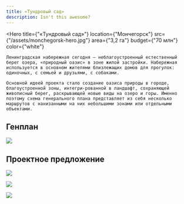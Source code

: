```yaml
---
title: «Тундровый сад»
description: Isn't this awesome?
---
```


<Hero
    title={"«Тундровый сад»"}
    location={"Мончегорск"}
    src={"/assets/monchegorsk-hero.jpg"}
    area={"3,2 га"}
    budget={"70 млн"}
    color={"white"}
>
    Ленинградская набережная сегодня — неблагоустро­енный естественный берег озера, «природный оазис» в зоне жилой застройки. Набережная используется в основном жителями близлежащих домов для прогулок: одиночных, с семьей и друзьями, с собаками.

    Основной идеей проекта стало создание оазиса природы в городе, благоустроенной зоны, интегри-рованной в ландшафт, сохраняющей живописный берег, раскрыва­ющей новые виды на озеро и горы. Именно поэтому схема генерального плана представляет из себя несколько маршрутов с нанизанными на них небольшими зонами или отдельными объектами.
</Hero>

## Генплан

![](/assets/monchegorsk-00.jpg)

## Проектное предложение

![](/assets/monchegorsk-01.jpg)

![](/assets/monchegorsk-02.jpg)

![](/assets/monchegorsk-03.jpg)


